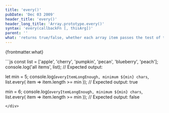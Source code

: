 ```yaml
---
title: 'every()'
pubDate: 'Dec 03 2009'
header_title: 'every()'
header_long_title: 'Array.prototype.every()'
syntax: 'every(callbackFn [, thisArg])'
parent: ''
what: 'returns true/false, whether each array item passes the test of the provided function'
---
```


{frontmatter.what}

<div class="copy-to-clipboard-wrap" id="code-sample-01">
<CopyToClipboard id="code-sample-01"></CopyToClipboard>
```js
const list = ['apple', 'cherry', 'pumpkin', 'pecan', 'blueberry', 'peach'];
console.log('all items', list);
// Expected output: 

let min = 5;
console.log(`everyItemLongEnough, minimum ${min} chars`, list.every( item => item.length >= min ));
// Expected output: true

min = 6;
console.log(`everyItemLongEnough, minimum ${min} chars`, list.every( item => item.length >= min ));
// Expected output: false
```
</div>
